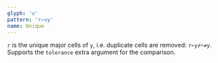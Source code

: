 ```yaml
---
glyph: '∪'
pattern: 'r←∪y'
name: Unique
---
```


`r` is the unique major cells of `y`, i.e. duplicate cells are removed: `r←y⌿⍨≠y`. Supports the `tolerance` extra argument for the comparison.